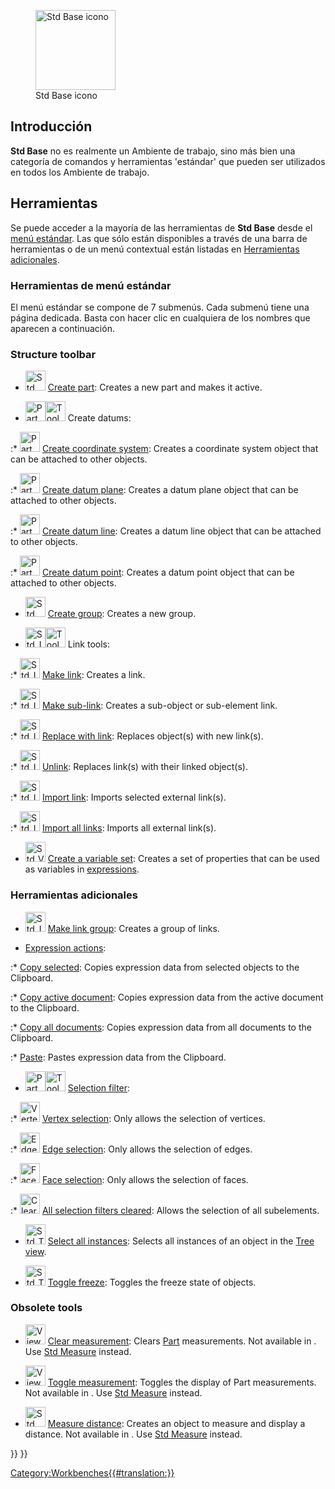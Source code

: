 <languages/>

<div class="mw-translate-fuzzy">
{{Docnav/es
|[[Workbenches/es|Ambientes de trabajo]]
|[[Arch_Workbench/es|Ambientes de trabajo Arquitectura]]
|IconL=
|IconR=Workbench_Arch.svg
}}
</div>

[[Image:Freecad.svg|thumb|128px|Std Base icono]]

{{TOCright}}

<span id="Introduction"></span>
==Introducción==

'''Std Base''' no es realmente un Ambiente de trabajo, sino más bien una categoría de comandos y herramientas 'estándar' que pueden ser utilizados en todos los Ambiente de trabajo.

<span id="Tools"></span>
==Herramientas==

<div class="mw-translate-fuzzy">
Se puede acceder a la mayoría de las herramientas de '''Std Base''' desde el [[Standard_Menu/es|menú estándar]]. Las que sólo están disponibles a través de una barra de herramientas o de un menú contextual están listadas en [[#Herramientas_adicionales|Herramientas adicionales]].
</div>

<span id="Standard_menu"></span>
<div class="mw-translate-fuzzy">
===Herramientas de menú estándar===
</div>

El menú estándar se compone de 7 submenús. Cada submenú tiene una página dedicada. Basta con hacer clic en cualquiera de los nombres que aparecen a continuación.

<!--Please keep info below synchronized with Std_Base, Standard_Menu, Std_File_Menu etc.-->
{{StdMenu
|
[[Std_File_Menu/es|Archivo]]
&nbsp;&nbsp;&nbsp;
[[Std_Edit_Menu/es|Editar]]
&nbsp;&nbsp;&nbsp;
[[Std_View_Menu/es|Ver]]
&nbsp;&nbsp;&nbsp;
[[Std_Tools_Menu/es|Herramientas]]
&nbsp;&nbsp;&nbsp;
[[Std_Macro_Menu/es|Macro]]
&nbsp;&nbsp;&nbsp;
[[Std_Windows_Menu/es|Ventanas]]
&nbsp;&nbsp;&nbsp;
[[Std_Help_Menu/es|Ayuda]]
}}

===Structure toolbar===

* [[File:Std_Part.svg|32px]] [[Std_Part|Create part]]: Creates a new part and makes it active.

* <span id="Part_Datums">[[File:Part_CoordinateSystem.svg|x32px]][[Image:Toolbar_flyout_arrow_blue_background.svg|x32px]] Create datums: {{Version|1.1}}</span><!--Do not edit span id: the Part_Datums pages redirect here-->

:* [[File:Part_CoordinateSystem.svg|32px]] [[Part_CoordinateSystem|Create coordinate system]]: Creates a coordinate system object that can be attached to other objects. {{Version|1.1}}

:* [[File:Part_DatumPlane.svg|32px]] [[Part_DatumPlane|Create datum plane]]: Creates a datum plane object that can be attached to other objects. {{Version|1.1}}

:* [[File:Part_DatumLine.svg|32px]] [[Part_DatumLine|Create datum line]]: Creates a datum line object that can be attached to other objects. {{Version|1.1}}

:* [[File:Part_DatumPoint.svg|32px]] [[Part_DatumPoint|Create datum point]]: Creates a datum point object that can be attached to other objects. {{Version|1.1}}

* [[File:Std_Group.svg|32px]] [[Std_Group|Create group]]: Creates a new group.

* <span id="Std_LinkActions">[[File:Std_LinkMake.svg|x32px]][[Image:Toolbar_flyout_arrow_blue_background.svg|x32px]] Link tools:</span><!--Do not edit span id: the Std_LinkActions pages redirect here-->

:* [[File:Std_LinkMake.svg|32px]] [[Std_LinkMake|Make link]]: Creates a link.

:* [[File:Std_LinkMakeRelative.svg|32px]] [[Std_LinkMakeRelative|Make sub-link]]: Creates a sub-object or sub-element link.

:* [[File:Std_LinkReplace.svg|32px]] [[Std_LinkReplace|Replace with link]]: Replaces object(s) with new link(s).

:* [[File:Std_LinkUnlink.svg|32px]] [[Std_LinkUnlink|Unlink]]: Replaces link(s) with their linked object(s).

:* [[File:Std_LinkImport.svg|32px]] [[Std_LinkImport|Import link]]: Imports selected external link(s).

:* [[File:Std_LinkImportAll.svg|32px]] [[Std_LinkImportAll|Import all links]]: Imports all external link(s).

* [[File:Std_VarSet.svg|32px]] [[Std_VarSet|Create a variable set]]: Creates a set of properties that can be used as variables in [[Expressions|expressions]]. {{Version|1.0}}

<span id="Additional_tools"></span>
===Herramientas adicionales===

* [[File:Std_LinkMakeGroup.svg|32px]] [[Std_LinkMakeGroup|Make link group]]: Creates a group of links.

* [[Std_Expressions|Expression actions]]:

:* [[Std_Expressions#Copy_selected|Copy selected]]: Copies expression data from selected objects to the Clipboard.

:* [[Std_Expressions#Copy_active_document|Copy active document]]: Copies expression data from the active document to the Clipboard.

:* [[Std_Expressions#Copy_all_documents|Copy all documents]]: Copies expression data from all documents to the Clipboard.

:* [[Std_Expressions#Paste|Paste]]: Pastes expression data from the Clipboard.

* [[Image:Part_SelectFilter.svg|x32px]][[Image:Toolbar_flyout_arrow_blue_background.svg|x32px]] [[Part_SelectFilter|Selection filter]]: {{Version|1.0}}

:* [[Image:Vertex-selection.svg|32px]] [[Part_SelectFilter#Vertex_selection|Vertex selection]]: Only allows the selection of vertices.

:* [[Image:Edge-selection.svg|32px]] [[Part_SelectFilter#Edge_selection|Edge selection]]: Only allows the selection of edges.

:* [[Image:Face-selection.svg|32px]] [[Part_SelectFilter#Face_selection|Face selection]]: Only allows the selection of faces.

:* [[Image:Clear-selection.svg|32px]] [[Part_SelectFilter#All_selection_filters_cleared|All selection filters cleared]]: Allows the selection of all subelements.

* [[File:Std_TreeSelectAllInstances.svg|32px]] [[Std_TreeSelectAllInstances|Select all instances]]: Selects all instances of an object in the [[Tree_view|Tree view]].

* [[File:Std_ToggleFreeze.svg|32px]] [[Std_ToggleFreeze|Toggle freeze]]: Toggles the freeze state of objects. {{Version|1.0}}

===Obsolete tools===

* [[Image:View_Measure_Clear_All.svg|32px]] [[View_Measure_Clear_All|Clear measurement]]: Clears [[Part_Workbench|Part]]  measurements. Not available in {{VersionPlus|1.0}}. Use [[Std Measure|Std Measure]] instead.

* [[Image:View_Measure_Toggle_All.svg|32px]] [[View_Measure_Toggle_All|Toggle measurement]]: Toggles the display of Part measurements. Not available in {{VersionPlus|1.0}}. Use [[Std Measure|Std Measure]] instead.

* [[Image:Std_MeasureDistance.svg|32px]] [[Std_MeasureDistance|Measure distance]]: Creates an object to measure and display a distance. Not available in {{VersionPlus|1.0}}. Use [[Std Measure|Std Measure]] instead.


<div class="mw-translate-fuzzy">
{{Docnav/es
|[[Workbenches/es|Ambientes de trabajo]]
|[[Arch_Workbench/es|Ambientes de trabajo Arquitectura]]
|IconL=
|IconR=Workbench_Arch.svg
}}
</div>

{{Std_Base_navi{{#translation:}}}}
{{Userdocnavi{{#translation:}}}}
[[Category:Workbenches{{#translation:}}]]